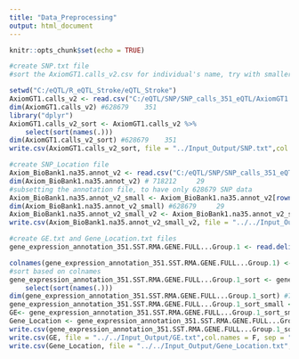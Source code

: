 ```yaml
---
title: "Data_Preprocessing"
output: html_document
---
```


```r
knitr::opts_chunk$set(echo = TRUE)
```

```r
#create SNP.txt file
#sort the AxiomGT1.calls_v2.csv for individual's name, try with smaller names.

setwd("C:/eQTL/R_eQTL_Stroke/eQTL_Stroke")
AxiomGT1.calls_v2 <- read.csv("C:/eQTL/SNP/SNP_calls_351_eQTL/AxiomGT1.calls_v2.csv", row.names = 1)
dim(AxiomGT1.calls_v2) #628679    351
library("dplyr")
AxiomGT1.calls_v2_sort <- AxiomGT1.calls_v2 %>% 
    select(sort(names(.)))
dim(AxiomGT1.calls_v2_sort) #628679    351
write.csv(AxiomGT1.calls_v2_sort, file = "../Input_Output/SNP.txt",col.names = F, sep = "\t")

```

```r
#create SNP_Location file
Axiom_BioBank1.na35.annot_v2 <- read.csv("C:/eQTL/SNP/SNP_calls_351_eQTL/Axiom_BioBank1.na35.annot_v2.csv", row.names=1)
dim(Axiom_BioBank1.na35.annot_v2) # 718212     29
#subsetting the annotation file, to have only 628679 SNP data
Axiom_BioBank1.na35.annot_v2_small <- Axiom_BioBank1.na35.annot_v2[rownames(AxiomGT1.calls_v2_sort), ]
dim(Axiom_BioBank1.na35.annot_v2_small) #628679     29
Axiom_BioBank1.na35.annot_v2_small_v2 <- Axiom_BioBank1.na35.annot_v2_small[,c(4,5)] #dim 628679      2
write.csv(Axiom_BioBank1.na35.annot_v2_small_v2, file = "../../Input_Output/SNP_Location.txt",col.names = F, sep = "\t")

```

```r
#create GE.txt and Gene_Location.txt files
gene_expression_annotation_351.SST.RMA.GENE.FULL...Group.1 <- read.delim("C:/eQTL/GENE/Picked_Files/gene_expression_351/gene_expression_annotation_351.SST-RMA-GENE-FULL - Group 1.TXT", row.names=1)

colnames(gene_expression_annotation_351.SST.RMA.GENE.FULL...Group.1) <- sub(x = colnames(gene_expression_annotation_351.SST.RMA.GENE.FULL...Group.1), pattern = "_HTA*.*", replacement ="") #remove colnames's tail #dim 351
#sort based on colnames
gene_expression_annotation_351.SST.RMA.GENE.FULL...Group.1_sort <- gene_expression_annotation_351.SST.RMA.GENE.FULL...Group.1 %>% 
    select(sort(names(.)))
dim(gene_expression_annotation_351.SST.RMA.GENE.FULL...Group.1_sort) #70523   364
gene_expression_annotation_351.SST.RMA.GENE.FULL...Group.1_sort_small <- gene_expression_annotation_351.SST.RMA.GENE.FULL...Group.1_sort[,-c(1,3,4,5,6,7,8,11,12,13)] #Subet start and end with chr dim 70523     354
GE<- gene_expression_annotation_351.SST.RMA.GENE.FULL...Group.1_sort_small[,c(-1,-2,-3)] # 70523   351
Gene_Location <- gene_expression_annotation_351.SST.RMA.GENE.FULL...Group.1_sort_small[,c(1,2,3)]
write.csv(gene_expression_annotation_351.SST.RMA.GENE.FULL...Group.1_sort_small, file = "../../Input_Output/GE_Location.txt",col.names = F, sep = "\t")
write.csv(GE, file = "../../Input_Output/GE.txt",col.names = F, sep = "\t")
write.csv(Gene_Location, file = "../../Input_Output/Gene_Location.txt",col.names = F, sep = "\t")

```

